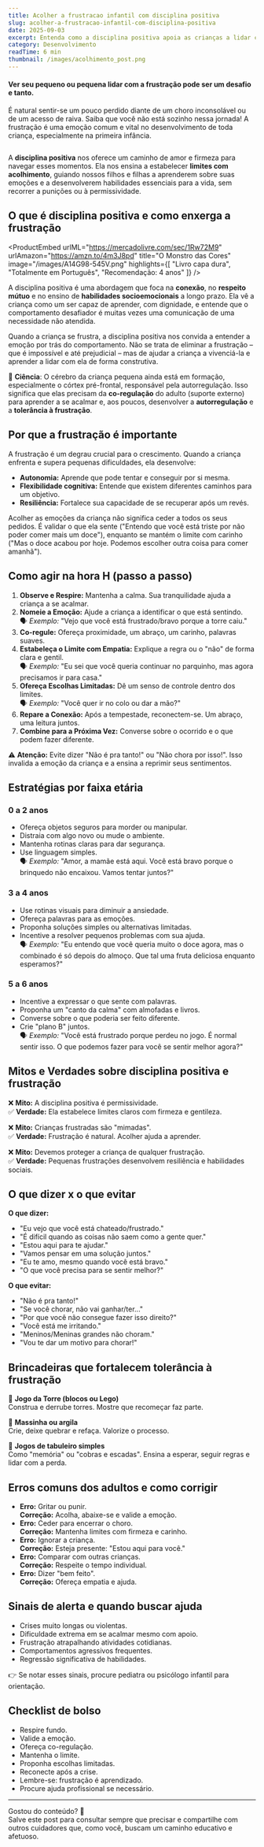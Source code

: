 ```yaml
---
title: Acolher a frustracao infantil com disciplina positiva
slug: acolher-a-frustracao-infantil-com-disciplina-positiva
date: 2025-09-03
excerpt: Entenda como a disciplina positiva apoia as crianças a lidar com a frustração com limites firmes e gentileza. Traga orientações por faixa etária, exemplos de falas e brincadeiras que fortalecem a autorregulação.
category: Desenvolvimento
readTime: 6 min
thumbnail: /images/acolhimento_post.png
---
```



#### Ver seu pequeno ou pequena lidar com a frustração pode ser um desafio e tanto. 

É natural sentir-se um pouco perdido diante de um choro inconsolável ou de um acesso de raiva. Saiba que você não está sozinho nessa jornada! A frustração é uma emoção comum e vital no desenvolvimento de toda criança, especialmente na primeira infância.

<Image src="/images/acolhimento_post.png" alt=""/>

A **disciplina positiva** nos oferece um caminho de amor e firmeza para navegar esses momentos. Ela nos ensina a estabelecer **limites com acolhimento**, guiando nossos filhos e filhas a aprenderem sobre suas emoções e a desenvolverem habilidades essenciais para a vida, sem recorrer a punições ou à permissividade.

## O que é disciplina positiva e como enxerga a frustração

<ProductEmbed
  urlML="https://mercadolivre.com/sec/1Rw72M9"
  urlAmazon="https://amzn.to/4m3J8pd"
  title="O Monstro das Cores"
  image="/images/A14G98-545V.png"
  highlights={[
    "Livro capa dura",
    "Totalmente em Português",
    "Recomendação: 4 anos"
  ]}
/>

A disciplina positiva é uma abordagem que foca na **conexão**, no **respeito mútuo** e no ensino de **habilidades socioemocionais** a longo prazo. Ela vê a criança como um ser capaz de aprender, com dignidade, e entende que o comportamento desafiador é muitas vezes uma comunicação de uma necessidade não atendida.

Quando a criança se frustra, a disciplina positiva nos convida a entender a emoção por trás do comportamento. Não se trata de eliminar a frustração – que é impossível e até prejudicial – mas de ajudar a criança a vivenciá-la e aprender a lidar com ela de forma construtiva.

🧠 **Ciência**: O cérebro da criança pequena ainda está em formação, especialmente o córtex pré-frontal, responsável pela autorregulação. Isso significa que elas precisam da **co-regulação** do adulto (suporte externo) para aprender a se acalmar e, aos poucos, desenvolver a **autorregulação** e a **tolerância à frustração**.

## Por que a frustração é importante

A frustração é um degrau crucial para o crescimento. Quando a criança enfrenta e supera pequenas dificuldades, ela desenvolve:

- **Autonomia:** Aprende que pode tentar e conseguir por si mesma.  
- **Flexibilidade cognitiva:** Entende que existem diferentes caminhos para um objetivo.  
- **Resiliência:** Fortalece sua capacidade de se recuperar após um revés.  

Acolher as emoções da criança não significa ceder a todos os seus pedidos. É validar o que ela sente ("Entendo que você está triste por não poder comer mais um doce"), enquanto se mantém o limite com carinho ("Mas o doce acabou por hoje. Podemos escolher outra coisa para comer amanhã").

## Como agir na hora H (passo a passo)

1. **Observe e Respire:** Mantenha a calma. Sua tranquilidade ajuda a criança a se acalmar.  
2. **Nomeie a Emoção:** Ajude a criança a identificar o que está sentindo.  
   🗣️ *Exemplo:* "Vejo que você está frustrado/bravo porque a torre caiu."  
3. **Co-regule:** Ofereça proximidade, um abraço, um carinho, palavras suaves.  
4. **Estabeleça o Limite com Empatia:** Explique a regra ou o "não" de forma clara e gentil.  
   🗣️ *Exemplo:* "Eu sei que você queria continuar no parquinho, mas agora precisamos ir para casa."  
5. **Ofereça Escolhas Limitadas:** Dê um senso de controle dentro dos limites.  
   🗣️ *Exemplo:* "Você quer ir no colo ou dar a mão?"  
6. **Repare a Conexão:** Após a tempestade, reconectem-se. Um abraço, uma leitura juntos.  
7. **Combine para a Próxima Vez:** Converse sobre o ocorrido e o que podem fazer diferente.  

⚠️ **Atenção:** Evite dizer "Não é pra tanto!" ou "Não chora por isso!". Isso invalida a emoção da criança e a ensina a reprimir seus sentimentos.

## Estratégias por faixa etária

### 0 a 2 anos
- Ofereça objetos seguros para morder ou manipular.  
- Distraia com algo novo ou mude o ambiente.  
- Mantenha rotinas claras para dar segurança.  
- Use linguagem simples.  
🗣️ *Exemplo:* "Amor, a mamãe está aqui. Você está bravo porque o brinquedo não encaixou. Vamos tentar juntos?"

### 3 a 4 anos
- Use rotinas visuais para diminuir a ansiedade.  
- Ofereça palavras para as emoções.  
- Proponha soluções simples ou alternativas limitadas.  
- Incentive a resolver pequenos problemas com sua ajuda.  
🗣️ *Exemplo:* "Eu entendo que você queria muito o doce agora, mas o combinado é só depois do almoço. Que tal uma fruta deliciosa enquanto esperamos?"

### 5 a 6 anos
- Incentive a expressar o que sente com palavras.  
- Proponha um "canto da calma" com almofadas e livros.  
- Converse sobre o que poderia ser feito diferente.  
- Crie "plano B" juntos.  
🗣️ *Exemplo:* "Você está frustrado porque perdeu no jogo. É normal sentir isso. O que podemos fazer para você se sentir melhor agora?"

## Mitos e Verdades sobre disciplina positiva e frustração

❌ **Mito:** A disciplina positiva é permissividade.  
✅ **Verdade:** Ela estabelece limites claros com firmeza e gentileza.  

❌ **Mito:** Crianças frustradas são "mimadas".  
✅ **Verdade:** Frustração é natural. Acolher ajuda a aprender.  

❌ **Mito:** Devemos proteger a criança de qualquer frustração.  
✅ **Verdade:** Pequenas frustrações desenvolvem resiliência e habilidades sociais.  

## O que dizer x o que evitar

**O que dizer:**
- "Eu vejo que você está chateado/frustrado."  
- "É difícil quando as coisas não saem como a gente quer."  
- "Estou aqui para te ajudar."  
- "Vamos pensar em uma solução juntos."  
- "Eu te amo, mesmo quando você está bravo."  
- "O que você precisa para se sentir melhor?"  

**O que evitar:**
- "Não é pra tanto!"  
- "Se você chorar, não vai ganhar/ter..."  
- "Por que você não consegue fazer isso direito?"  
- "Você está me irritando."  
- "Meninos/Meninas grandes não choram."  
- "Vou te dar um motivo para chorar!"  

## Brincadeiras que fortalecem tolerância à frustração

🎲 **Jogo da Torre (blocos ou Lego)**  
Construa e derrube torres. Mostre que recomeçar faz parte.  

🎲 **Massinha ou argila**  
Crie, deixe quebrar e refaça. Valorize o processo.  

🎲 **Jogos de tabuleiro simples**  
Como "memória" ou "cobras e escadas". Ensina a esperar, seguir regras e lidar com a perda.  

## Erros comuns dos adultos e como corrigir

- **Erro:** Gritar ou punir.  
  **Correção:** Acolha, abaixe-se e valide a emoção.  
- **Erro:** Ceder para encerrar o choro.  
  **Correção:** Mantenha limites com firmeza e carinho.  
- **Erro:** Ignorar a criança.  
  **Correção:** Esteja presente: "Estou aqui para você."  
- **Erro:** Comparar com outras crianças.  
  **Correção:** Respeite o tempo individual.  
- **Erro:** Dizer "bem feito".  
  **Correção:** Ofereça empatia e ajuda.  

## Sinais de alerta e quando buscar ajuda

- Crises muito longas ou violentas.  
- Dificuldade extrema em se acalmar mesmo com apoio.  
- Frustração atrapalhando atividades cotidianas.  
- Comportamentos agressivos frequentes.  
- Regressão significativa de habilidades.  

👉 Se notar esses sinais, procure pediatra ou psicólogo infantil para orientação.

## Checklist de bolso

- Respire fundo.  
- Valide a emoção.  
- Ofereça co-regulação.  
- Mantenha o limite.  
- Proponha escolhas limitadas.  
- Reconecte após a crise.  
- Lembre-se: frustração é aprendizado.  
- Procure ajuda profissional se necessário.  

---

Gostou do conteúdo? 💛  
Salve este post para consultar sempre que precisar e compartilhe com outros cuidadores que, como você, buscam um caminho educativo e afetuoso.  



